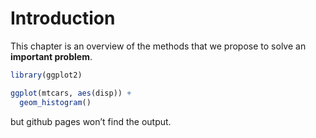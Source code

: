 # Introduction

This chapter is an overview of the methods that we propose to solve an **important problem**.

```r
library(ggplot2)

ggplot(mtcars, aes(disp)) +
  geom_histogram()
```

but github pages won't find the output.
